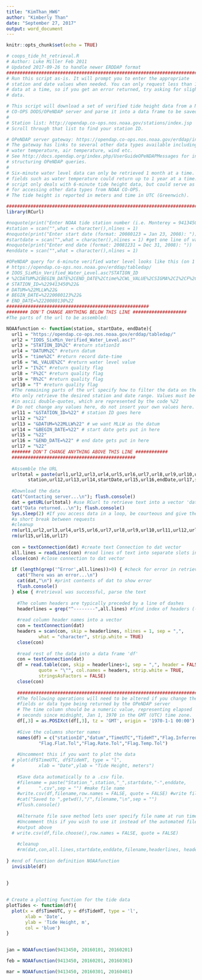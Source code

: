 ```yaml
---
title: "KimThan_HW6"
author: "Kimberly Than"
date: "September 27, 2017"
output: word_document
---
```


```r
knitr::opts_chunk$set(echo = TRUE)
```

```r
# coops_tide_ht_retrieval.R
# Author: Luke Miller Feb 2011
# Updated 2017-09-26 to handle newer ERDDAP format
################################################################################
# Run this script as-is. It will prompt you to enter the appropriate
# station and date values when needed. You can only request less than 1 month of 
# data at a time, so if you get an error returned, try asking for slightly less
# data.

# This script will download a set of verified tide height data from a NOAA 
# CO-OPS DODS/OPeNDAP server and parse it into a data frame to be saved to disk 
#
# Station list: http://opendap.co-ops.nos.noaa.gov/stations/index.jsp
# Scroll through that list to find your station ID. 

# OPeNDAP server gateway: https://opendap.co-ops.nos.noaa.gov/erddap/index.html
# The gateway has links to several other data types available including 
# water temperature, air temperature, wind etc. 
# See http://docs.opendap.org/index.php/UserGuideOPeNDAPMessages for info on
# structuring OPeNDAP queries.
#
# Six-minute water level data can only be retrieved 1 month at a time. Other
# fields such as water temperature could return up to 1 year at a time. This 
# script only deals with 6-minute tide height data, but could serve as a guide 
# for accessing other data types from NOAA CO-OPS. 
# The tide height is reported in meters and time in UTC (Greenwich).

###############################################################################
library(RCurl)

#noquote(print("Enter NOAA tide station number (i.e. Monterey = 9413450): "))
#station = scan("",what = character(),nlines = 1)
#noquote(print("Enter start date (format: 20080123 = Jan 23, 2008): "))
#startdate = scan("",what = character(),nlines = 1) #get one line of values
#noquote(print("Enter end date (format: 20081231 = Dec 31, 2008): "))
#enddate = scan("",what = character(),nlines = 1)

#OPeNDAP query for 6-minute verified water level looks like this (on 1 line):
# https://opendap.co-ops.nos.noaa.gov/erddap/tabledap/
# IOOS_SixMin_Verified_Water_Level.asc?STATION_ID
# %2CDATUM%2CBEGIN_DATE%2CEND_DATE%2Ctime%2CWL_VALUE%2CSIGMA%2CI%2CF%2CR%2CT&
# STATION_ID=%229413450%22&
# DATUM=%22MLLW%22&
# BEGIN_DATE=%2220080123%22&
# END_DATE=%2220080130%22
#####################################################
######## DON'T CHANGE ANYTHING BELOW THIS LINE ####################
#The parts of the url to be assembled:

NOAAfunction <- function(station, startDate, endDate){
  url1 = "https://opendap.co-ops.nos.noaa.gov/erddap/tabledap/"
  url2 = "IOOS_SixMin_Verified_Water_Level.asc?"
  url3 = "STATION_ID%2C" #return stationId
  url4 = "DATUM%2C" #return datum
  url5 = "time%2C" #return record date-time
  url6 = "WL_VALUE%2C" #return water level value
  url7 = "I%2C" #return quality flag
  url8 = "F%2C" #return quality flag
  url9 = "R%2C" #return quality flag
  url10 = "T" #return quality flag
  #The remaining parts of the url specify how to filter the data on the server 
  #to only retrieve the desired station and date range. Values must be enclosed
  #in ascii double-quotes, which are represented by the code %22
  # Do not change any values here, do not insert your own values here.
  url11 = "&STATION_ID=%22" # station ID goes here
  url12 = "%22"
  url13 = "&DATUM=%22MLLW%22" # we want MLLW as the datum
  url14 = "&BEGIN_DATE=%22" # start date gets put in here
  url15 = "%22"
  url16 = "&END_DATE=%22" # end date gets put in here
  url17 = "%22"
  ####### DON'T CHANGE ANYTHING ABOVE THIS LINE ############
  ##############################################
  
  #Assemble the URL
  urltotal = paste(url1,url2,url3,url4,url5,url6,url7,url8,url9,url10,url11,
  		station,url12,url13,url14,startDate,url15,url16,endDate,url17,sep ="")
  
  #Download the data
  cat("Contacting server...\n"); flush.console()
  dat = getURL(urltotal) #use RCurl to retrieve text into a vector 'dat'
  cat("Data returned...\n"); flush.console()
  Sys.sleep(2) #If you access data in a loop, be courteous and give the server
  #a short break between requests
  #cleanup
  rm(url1,url2,url3,url4,url5,url6,url7,url8,url9,url10,url11,url12,url13,url14)
  rm(url15,url16,url17)
  
  con = textConnection(dat) #create text Connection to dat vector
  all.lines = readLines(con) #read lines of text into separate slots in a vector
  close(con) #close connection to dat vector
  
  if (length(grep('^Error',all.lines))>0) { #check for error in retrieval
  	cat("There was an error...\n")
  	cat(dat,"\n") #print contents of dat to show error
  	flush.console()
  } else { #retrieval was successful, parse the text
  	
  	#The column headers are typically preceded by a line of dashes
  	headerlines = grep("^--------",all.lines) #find index of headers (-1)
  	
  	#read column header names into a vector
  	con = textConnection(dat)
  	headers = scan(con, skip = headerlines, nlines = 1, sep = ",",
  			what = "character", strip.white = TRUE)
  	close(con)
  	
  	#read rest of the data into a data frame 'df'
  	con = textConnection(dat)
  	df = read.table(con, skip = headerlines+1, sep = ",", header = FALSE,
  			quote = "\"", col.names = headers, strip.white = TRUE,
  			stringsAsFactors = FALSE)
  	close(con)
  	
  	###########################################################################
  	#The following operations will need to be altered if you change the 
  	#fields or data type being returned by the OPeNDAP server
  	# The time column should be a numeric value, representing elapsed 
  	# seconds since midnight, Jan 1, 1970 in the GMT (UTC) time zone. 
  	df[,3] = as.POSIXct(df[,3], tz = 'GMT', origin = '1970-1-1 00:00')
  	
  	#Give the columns shorter names
  	names(df) = c("stationId","datum","TimeUTC","TideHT","Flag.Inferred",
  			"Flag.Flat.Tol","Flag.Rate.Tol","Flag.Temp.Tol")
  	
  	#Uncomment this if you want to plot the data
  #	plot(df$TimeUTC, df$TideHT, type = "l",
  #			xlab = "Date",ylab = "Tide Height, meters")
  	
  	#Save data automatically to a .csv file. 
  	#filename = paste("Station_",station,"_",startdate,"-",enddate,
  	#		".csv",sep = "") #make file name
  	#write.csv(df,filename,row.names = FALSE, quote = FALSE) #write file to disk
  	#cat("Saved to ",getwd(),"/",filename,"\n",sep = "")
  	#flush.console()
  	
  	#Alternate file save method lets user specify file name at run time
  	#Uncomment this if you wish to use it instead of the automated file 
  	#output above
  #	write.csv(df,file.choose(),row.names = FALSE, quote = FALSE)
  	
  	#cleanup
  	#rm(dat,con,all.lines,startdate,enddate,filename,headerlines, headers)
  	
} #end of function definition NOAAfunction
  invisible(df)
  
  
}
  
```

```r
# Create a plotting function for the tide data 
plotTides <- function(df){
  plot(x = df$TimeUTC, y = df$TideHT, type = 'l',
       xlab = 'Date',
       ylab = 'Tide Height, m',
       col = 'blue')
}
  
```

```r
jan = NOAAfunction(9413450, 20160101, 20160201)
```

```r
feb = NOAAfunction(9413450, 20160201, 20160301)
```

```r
mar = NOAAfunction(9413450, 20160301, 20160401)
```